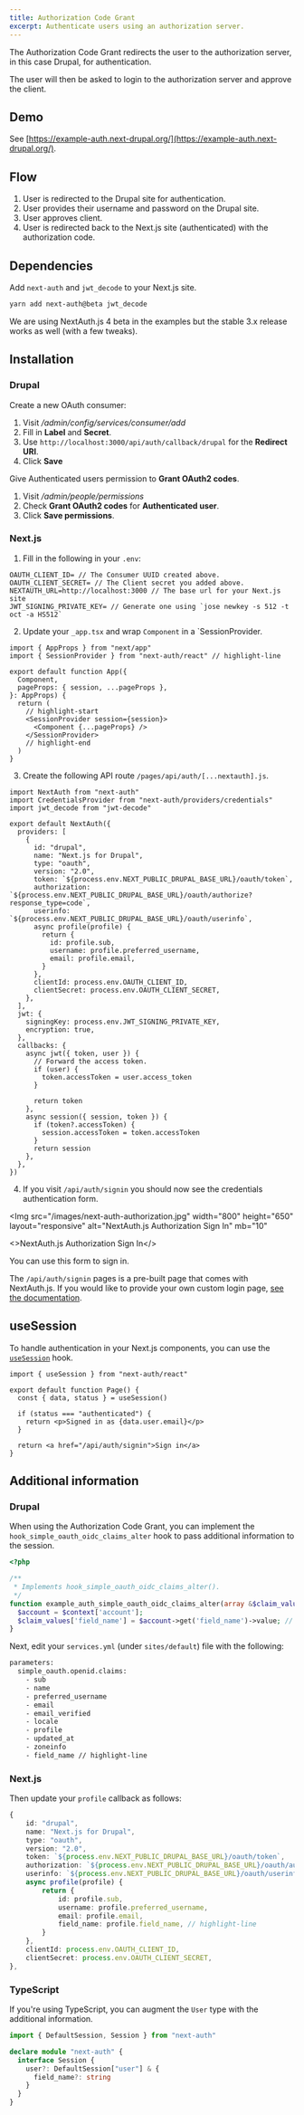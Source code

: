 ```yaml
---
title: Authorization Code Grant
excerpt: Authenticate users using an authorization server.
---
```


The Authorization Code Grant redirects the user to the authorization server, in this case Drupal, for authentication.

The user will then be asked to login to the authorization server and approve the client.

## Demo

See [https://example-auth.next-drupal.org/](https://example-auth.next-drupal.org/).

## Flow

1. User is redirected to the Drupal site for authentication.
2. User provides their username and password on the Drupal site.
3. User approves client.
4. User is redirected back to the Next.js site (authenticated) with the authorization code.

## Dependencies

Add `next-auth` and `jwt_decode` to your Next.js site.

```sh
yarn add next-auth@beta jwt_decode
```

<Callout>

We are using NextAuth.js 4 beta in the examples but the stable 3.x release works as well (with a few tweaks).

</Callout>

## Installation

### Drupal

Create a new OAuth consumer:

1. Visit _/admin/config/services/consumer/add_
2. Fill in **Label** and **Secret**.
3. Use `http://localhost:3000/api/auth/callback/drupal` for the **Redirect URI**.
4. Click **Save**

Give Authenticated users permission to **Grant OAuth2 codes**.

1. Visit _/admin/people/permissions_
2. Check **Grant OAuth2 codes** for **Authenticated user**.
3. Click **Save permissions**.

### Next.js

1. Fill in the following in your `.env`:

```
OAUTH_CLIENT_ID= // The Consumer UUID created above.
OAUTH_CLIENT_SECRET= // The Client secret you added above.
NEXTAUTH_URL=http://localhost:3000 // The base url for your Next.js site
JWT_SIGNING_PRIVATE_KEY= // Generate one using `jose newkey -s 512 -t oct -a HS512`
```

2. Update your `_app.tsx` and wrap `Component` in a `SessionProvider.

```tsx title=pages/_app.tsx
import { AppProps } from "next/app"
import { SessionProvider } from "next-auth/react" // highlight-line

export default function App({
  Component,
  pageProps: { session, ...pageProps },
}: AppProps) {
  return (
    // highlight-start
    <SessionProvider session={session}>
      <Component {...pageProps} />
    </SessionProvider>
    // highlight-end
  )
}
```

3. Create the following API route `/pages/api/auth/[...nextauth].js`.

```tsx title=pages/api/auth/[...nextauth].js
import NextAuth from "next-auth"
import CredentialsProvider from "next-auth/providers/credentials"
import jwt_decode from "jwt-decode"

export default NextAuth({
  providers: [
    {
      id: "drupal",
      name: "Next.js for Drupal",
      type: "oauth",
      version: "2.0",
      token: `${process.env.NEXT_PUBLIC_DRUPAL_BASE_URL}/oauth/token`,
      authorization: `${process.env.NEXT_PUBLIC_DRUPAL_BASE_URL}/oauth/authorize?response_type=code`,
      userinfo: `${process.env.NEXT_PUBLIC_DRUPAL_BASE_URL}/oauth/userinfo`,
      async profile(profile) {
        return {
          id: profile.sub,
          username: profile.preferred_username,
          email: profile.email,
        }
      },
      clientId: process.env.OAUTH_CLIENT_ID,
      clientSecret: process.env.OAUTH_CLIENT_SECRET,
    },
  ],
  jwt: {
    signingKey: process.env.JWT_SIGNING_PRIVATE_KEY,
    encryption: true,
  },
  callbacks: {
    async jwt({ token, user }) {
      // Forward the access token.
      if (user) {
        token.accessToken = user.access_token
      }

      return token
    },
    async session({ session, token }) {
      if (token?.accessToken) {
        session.accessToken = token.accessToken
      }
      return session
    },
  },
})
```

4. If you visit `/api/auth/signin` you should now see the credentials authentication form.

<Img
  src="/images/next-auth-authorization.jpg"
  width="800"
  height="650"
  layout="responsive"
  alt="NextAuth.js Authorization Sign In"
  mb="10"
>
  <>NextAuth.js Authorization Sign In</>
</Img>

You can use this form to sign in.

<Callout>

The `/api/auth/signin` pages is a pre-built page that comes with NextAuth.js. If you would like to provide your own custom login page, [see the documentation](https://next-auth.js.org/configuration/pages).

</Callout>

## useSession

To handle authentication in your Next.js components, you can use the [`useSession`](https://next-auth.js.org/getting-started/client#usesession) hook.

```tsx
import { useSession } from "next-auth/react"

export default function Page() {
  const { data, status } = useSession()

  if (status === "authenticated") {
    return <p>Signed in as {data.user.email}</p>
  }

  return <a href="/api/auth/signin">Sign in</a>
}
```

## Additional information

### Drupal

When using the Authorization Code Grant, you can implement the `hook_simple_oauth_oidc_claims_alter` hook to pass additional information to the session.

```php
<?php

/**
 * Implements hook_simple_oauth_oidc_claims_alter().
 */
function example_auth_simple_oauth_oidc_claims_alter(array &$claim_values, array &$context) {
  $account = $context['account'];
  $claim_values['field_name'] = $account->get('field_name')->value; // highlight-line
}
```

Next, edit your `services.yml` (under `sites/default`) file with the following:

```txt title=sites/default/services.yml
parameters:
  simple_oauth.openid.claims:
    - sub
    - name
    - preferred_username
    - email
    - email_verified
    - locale
    - profile
    - updated_at
    - zoneinfo
    - field_name // highlight-line
```

### Next.js

Then update your `profile` callback as follows:

```ts
{
	id: "drupal",
	name: "Next.js for Drupal",
	type: "oauth",
	version: "2.0",
	token: `${process.env.NEXT_PUBLIC_DRUPAL_BASE_URL}/oauth/token`,
	authorization: `${process.env.NEXT_PUBLIC_DRUPAL_BASE_URL}/oauth/authorize?response_type=code`,
	userinfo: `${process.env.NEXT_PUBLIC_DRUPAL_BASE_URL}/oauth/userinfo`,
	async profile(profile) {
		return {
			id: profile.sub,
			username: profile.preferred_username,
			email: profile.email,
			field_name: profile.field_name, // highlight-line
		}
	},
	clientId: process.env.OAUTH_CLIENT_ID,
	clientSecret: process.env.OAUTH_CLIENT_SECRET,
},
```

### TypeScript

If you're using TypeScript, you can augment the `User` type with the additional information.

```ts title=types/next-auth.d.ts
import { DefaultSession, Session } from "next-auth"

declare module "next-auth" {
  interface Session {
    user?: DefaultSession["user"] & {
      field_name?: string
    }
  }
}
```

